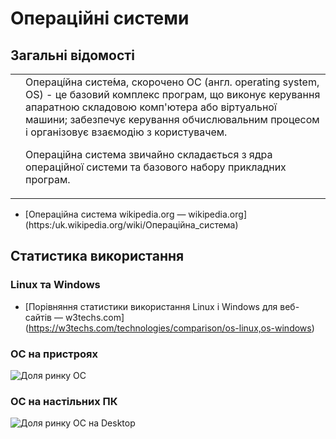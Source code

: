 
# Операційні системи 

## Загальні відомості

<table>
<tr>
  <td> <OsSvg /> </td>
  <td> 
Операці́йна систе́ма, скорочено ОС (англ. operating system, OS) - 
це базовий комплекс програм, що виконує керування апаратною складовою комп'ютера
або віртуальної машини; забезпечує керування обчислювальним процесом
і організовує взаємодію з користувачем.

Операційна система звичайно складається з ядра операційної системи
та базового набору прикладних програм.
  </td>
</tr>
</table>

- [Операційна система wikipedia.org — wikipedia.org]
(https:/uk.wikipedia.org/wiki/Операційна_система)

## Статистика використання

### Linux та Windows

- [Порівняння статистики використання Linux і Windows для веб-сайтів — w3techs.com]
(https://w3techs.com/technologies/comparison/os-linux,os-windows)

### ОС на пристроях 

![Доля ринку ОС](./assets/os-market-share.png)

### ОС на настільних ПК

![Доля ринку ОС на Desktop](./assets/os-market-share-desktop.png)